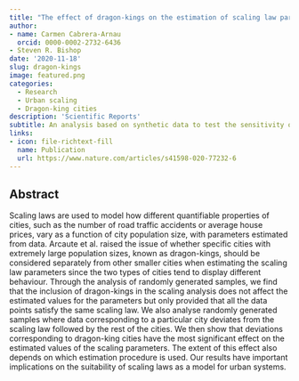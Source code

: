 ```yaml
---
title: "The effect of dragon-kings on the estimation of scaling law parameters"
author:
- name: Carmen Cabrera-Arnau
  orcid: 0000-0002-2732-6436
- Steven R. Bishop
date: '2020-11-18'
slug: dragon-kings
image: featured.png
categories:
  - Research
  - Urban scaling
  - Dragon-king cities
description: 'Scientific Reports'
subtitle: An analysis based on synthetic data to test the sensitivity of urban scaling law parameters to the presence of statistical outliers
links:
- icon: file-richtext-fill
  name: Publication
  url: https://www.nature.com/articles/s41598-020-77232-6
---
```


## Abstract

Scaling laws are used to model how different quantifiable properties of cities, such as the number of road traffic accidents or average house prices, vary as a function of city population size, with parameters estimated from data. Arcaute et al. raised the issue of whether specific cities with extremely large population sizes, known as dragon-kings, should be considered separately from other smaller cities when estimating the scaling law parameters since the two types of cities tend to display different behaviour. Through the analysis of randomly generated samples, we find that the inclusion of dragon-kings in the scaling analysis does not affect the estimated values for the parameters but only provided that all the data points satisfy the same scaling law. We also analyse randomly generated samples where data corresponding to a particular city deviates from the scaling law followed by the rest of the cities. We then show that deviations corresponding to dragon-king cities have the most significant effect on the estimated values of the scaling parameters. The extent of this effect also depends on which estimation procedure is used. Our results have important implications on the suitability of scaling laws as a model for urban systems.

